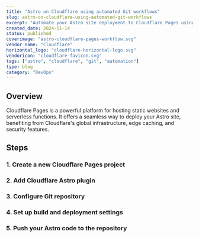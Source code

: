```yaml
---
title: "Astro on Cloudflare using automated Git workflows"
slug: astro-on-cloudflare-using-automated-git-workflows
excerpt: "Automate your Astro site deployment to Cloudflare Pages using Git workflow automation"
created_date: 2024-11-14
status: published
coverimage: "astro-cloudflare-pages-workflow.svg"
vendor_name: "Cloudflare"
horizontal_logo: "cloudflare-horizontal-logo.svg"
vendoricon: "cloudflare-favicon.svg"
tags: ["astro", "cloudflare", "git", "automation"]
type: blog
category: "DevOps"
---
```


## Overview

Cloudflare Pages is a powerful platform for hosting static websites and serverless functions. It offers a seamless way to deploy your Astro site, benefiting from Cloudflare's global infrastructure, edge caching, and security features.

## Steps

### 1. Create a new Cloudflare Pages project

### 2. Add Cloudflare Astro plugin

### 3. Configure Git repository

### 4. Set up build and deployment settings

### 5. Push your Astro code to the repository
